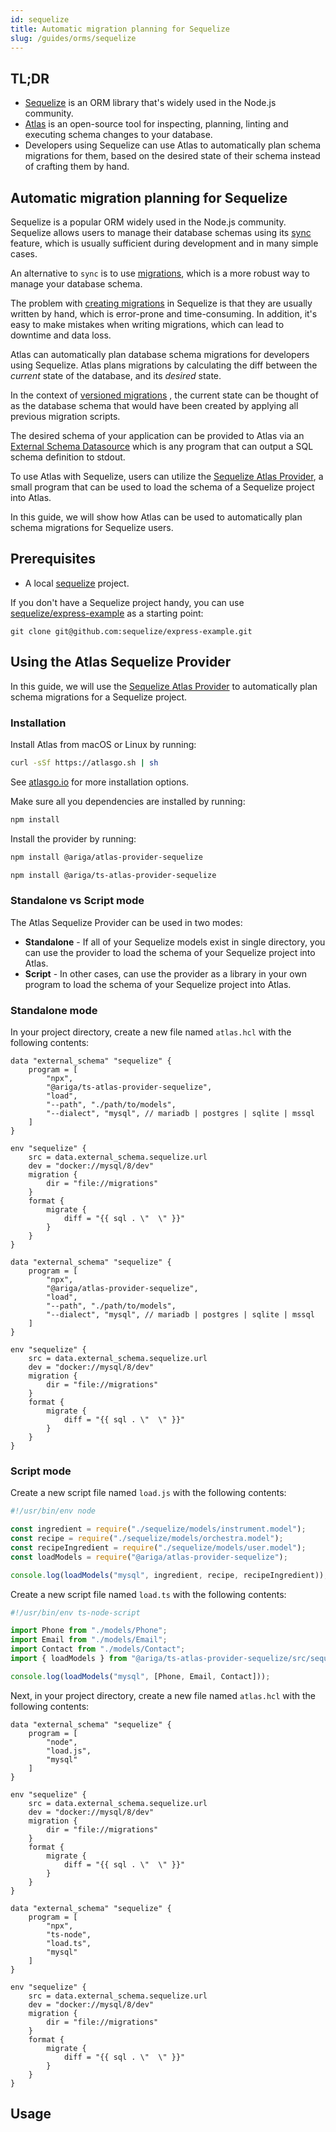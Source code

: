 ```yaml
---
id: sequelize
title: Automatic migration planning for Sequelize
slug: /guides/orms/sequelize
---
```



## TL;DR
* [Sequelize](https://sequelize.org/) is an ORM library that's widely used in the Node.js community.
* [Atlas](https://atlasgo.io) is an open-source tool for inspecting, planning, linting and
  executing schema changes to your database.
* Developers using Sequelize can use Atlas to automatically plan schema migrations
  for them, based on the desired state of their schema instead of crafting them by hand.

## Automatic migration planning for Sequelize
Sequelize is a popular ORM widely used in the Node.js community. Sequelize allows users to
manage their database schemas using its [sync](https://sequelize.org/docs/v6/core-concepts/model-basics/#model-synchronization/) feature,
which is usually sufficient during development and in many simple cases.

An alternative to `sync` is to use [migrations](https://sequelize.org/master/manual/migrations.html),
which is a more robust way to manage your database schema.

The problem with [creating migrations](https://sequelize.org/docs/v6/other-topics/migrations/#creating-the-first-model-and-migration)
in Sequelize is that they are usually written by hand, which is error-prone and
time-consuming. In addition, it's easy to make mistakes when writing migrations, which can lead to
downtime and data loss.

Atlas can automatically plan database schema migrations for developers using Sequelize.
Atlas plans migrations by calculating the diff between the _current_ state of the database,
and its _desired_ state.

In the context of [versioned migrations](/concepts/declarative-vs-versioned#versioned-migrations) , the current state can be thought of as the database schema that would have
been created by applying all previous migration scripts.

The desired schema of your application can be provided to Atlas via an [External Schema Datasource](/atlas-schema/projects#data-source-external_schema)
which is any program that can output a SQL schema definition to stdout.

To use Atlas with Sequelize, users can utilize the [Sequelize Atlas Provider](https://github.com/ariga/atlas-provider-sequelize),
a small program that can be used to load the schema of a Sequelize project into Atlas.

In this guide, we will show how Atlas can be used to automatically plan schema migrations for
Sequelize users.

## Prerequisites

* A local [sequelize](https://github.com/sequelize/sequelize) project.

If you don't have a Sequelize project handy, you can use [sequelize/express-example](https://github.com/sequelize/express-example)
as a starting point:

```
git clone git@github.com:sequelize/express-example.git
```

## Using the Atlas Sequelize Provider
In this guide, we will use the [Sequelize Atlas Provider](https://github.com/ariga/atlas-provider-sequelize)
to automatically plan schema migrations for a Sequelize project.

### Installation

Install Atlas from macOS or Linux by running:
```bash
curl -sSf https://atlasgo.sh | sh
```
See [atlasgo.io](https://atlasgo.io/getting-started#installation) for more installation options.

Make sure all you dependencies are installed by running:
```bash
npm install
```

Install the provider by running:

<Tabs>
<TabItem value="js" label="JavaScript" default>

```bash
npm install @ariga/atlas-provider-sequelize
```
</TabItem>
<TabItem value="ts" label="TypeScript">

```bash
npm install @ariga/ts-atlas-provider-sequelize
```
</TabItem>
</Tabs>

### Standalone vs Script mode

The Atlas Sequelize Provider can be used in two modes:
* **Standalone** - If all of your Sequelize models exist in single directory, you can use the
  provider to load the schema of your Sequelize project into Atlas.
* **Script** - In other cases, can use the provider as a library in your own program to load the
  schema of your Sequelize project into Atlas.

### Standalone mode

In your project directory, create a new file named `atlas.hcl` with the following contents:

<Tabs>
<TabItem value="js" label="JavaScript" default>

```hcl
data "external_schema" "sequelize" {
    program = [
        "npx",
        "@ariga/ts-atlas-provider-sequelize",
        "load",
        "--path", "./path/to/models",
        "--dialect", "mysql", // mariadb | postgres | sqlite | mssql
    ]
}

env "sequelize" {
    src = data.external_schema.sequelize.url
    dev = "docker://mysql/8/dev"
    migration {
        dir = "file://migrations"
    }
    format {
        migrate {
            diff = "{{ sql . \"  \" }}"
        }
    }
}
```
</TabItem>
<TabItem value="ts" label="TypeScript">

```hcl
data "external_schema" "sequelize" {
    program = [
        "npx",
        "@ariga/atlas-provider-sequelize",
        "load",
        "--path", "./path/to/models",
        "--dialect", "mysql", // mariadb | postgres | sqlite | mssql
    ]
}

env "sequelize" {
    src = data.external_schema.sequelize.url
    dev = "docker://mysql/8/dev"
    migration {
        dir = "file://migrations"
    }
    format {
        migrate {
            diff = "{{ sql . \"  \" }}"
        }
    }
}
```
</TabItem>
</Tabs>

### Script mode

<Tabs>
<TabItem value="js" label="JavaScript" default>

Create a new script file named `load.js` with the following contents:

```js
#!/usr/bin/env node

const ingredient = require("./sequelize/models/instrument.model");
const recipe = require("./sequelize/models/orchestra.model");
const recipeIngredient = require("./sequelize/models/user.model");
const loadModels = require("@ariga/atlas-provider-sequelize");

console.log(loadModels("mysql", ingredient, recipe, recipeIngredient));
```
</TabItem>
<TabItem value="ts" label="TypeScript">

Create a new script file named `load.ts` with the following contents:

```ts
#!/usr/bin/env ts-node-script

import Phone from "./models/Phone";
import Email from "./models/Email";
import Contact from "./models/Contact";
import { loadModels } from "@ariga/ts-atlas-provider-sequelize/src/sequelize_schema";

console.log(loadModels("mysql", [Phone, Email, Contact]));
```
</TabItem>
</Tabs>

Next, in your project directory, create a new file named `atlas.hcl` with the following contents:

<Tabs>
<TabItem value="js" label="JavaScript" default>

```hcl
data "external_schema" "sequelize" {
    program = [
        "node",
        "load.js",
        "mysql"
    ]
}

env "sequelize" {
    src = data.external_schema.sequelize.url
    dev = "docker://mysql/8/dev"
    migration {
        dir = "file://migrations"
    }
    format {
        migrate {
            diff = "{{ sql . \"  \" }}"
        }
    }
}
```
</TabItem>
<TabItem value="ts" label="TypeScript">

```hcl
data "external_schema" "sequelize" {
    program = [
        "npx",
        "ts-node",
        "load.ts",
        "mysql"
    ]
}

env "sequelize" {
    src = data.external_schema.sequelize.url
    dev = "docker://mysql/8/dev"
    migration {
        dir = "file://migrations"
    }
    format {
        migrate {
            diff = "{{ sql . \"  \" }}"
        }
    }
}
```
</TabItem>
</Tabs>

## Usage